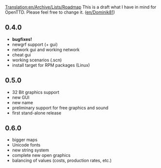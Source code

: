 [[Translation:en/Archive/Lists/Roadmap]]
This is a draft what I have in mind for OpenTTD. Please feel free to change it. ([[en/Dominik81]])

==0.4.0==
*'''bugfixes!'''
*newgrf support (+ gui)
*network gui and working network
*cheat gui
*working scenarios (.scn)
*install target for RPM packages (Linux)

==0.5.0==
*32 Bit graphics support
*new GUI
*new name
*preliminary support for free graphics and sound
*first stand-alone release

==0.6.0==
*bigger maps
*Unicode fonts
*new string system
*complete new open graphics
*balancing of values (costs, production rates, etc.)